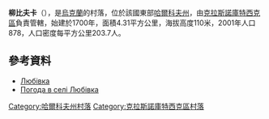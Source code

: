 {{coord|50|0|57|N|35|3|36|E|scale:100000_region:UA|display=title}}

'''柳比夫卡'''（{{lang-uk|Любівка}}），是[[烏克蘭|烏克蘭]]的村落，位於該國東部[[哈爾科夫州|哈爾科夫州]]，由[[克拉斯諾庫特西克區|克拉斯諾庫特西克區]]負責管轄，始建於1700年，面積4.31平方公里，海拔高度110米，2001年人口878，人口密度每平方公里203.7人。

==參考資料==
*[http://w1.c1.rada.gov.ua/pls/z7502/A005?rdat1=09.01.2009&rf7571=33519 Любівка]{{dead link|date=2018年3月 |bot=InternetArchiveBot |fix-attempted=yes }}
* [http://weather.in.ua/ua/har'kovskaja/14171 Погода в селі Любівка] {{Wayback|url=http://weather.in.ua/ua/har%27kovskaja/14171 |date=20160323023809 }}

{{DEFAULTSORT:Любівка}}
[[Category:哈爾科夫州村落|Category:哈爾科夫州村落]]
[[Category:克拉斯諾庫特西克區村落|Category:克拉斯諾庫特西克區村落]]


{{Kharkiv-geo-stub}}